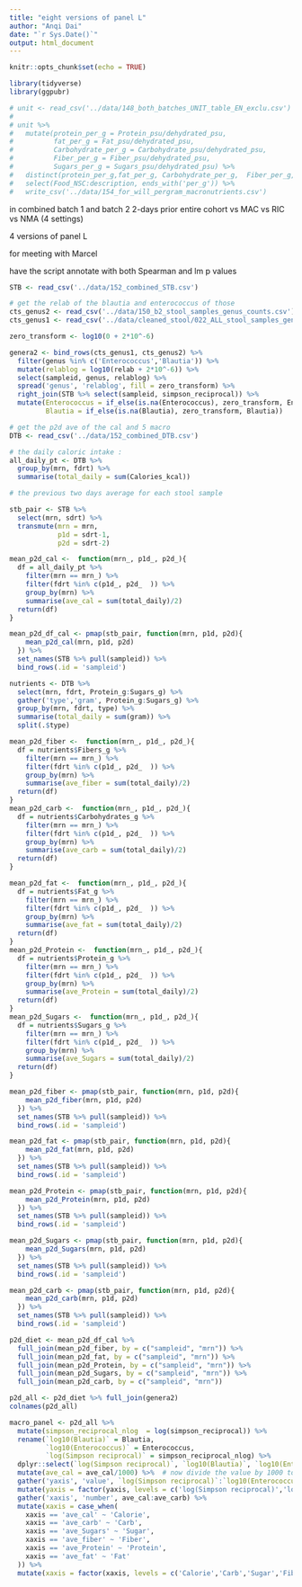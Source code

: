 ```yaml
---
title: "eight versions of panel L"
author: "Anqi Dai"
date: "`r Sys.Date()`"
output: html_document
---
```


```r
knitr::opts_chunk$set(echo = TRUE)
```

```r
library(tidyverse)
library(ggpubr)
```

```r
# unit <- read_csv('../data/148_both_batches_UNIT_table_EN_exclu.csv')
# 
# unit %>% 
#   mutate(protein_per_g = Protein_psu/dehydrated_psu,
#          fat_per_g = Fat_psu/dehydrated_psu,
#          Carbohydrate_per_g = Carbohydrate_psu/dehydrated_psu,
#          Fiber_per_g = Fiber_psu/dehydrated_psu,
#          Sugars_per_g = Sugars_psu/dehydrated_psu) %>% 
#   distinct(protein_per_g,fat_per_g, Carbohydrate_per_g,  Fiber_per_g, Sugars_per_g, .keep_all = T) %>% 
#   select(Food_NSC:description, ends_with('per_g')) %>% 
#   write_csv('../data/154_for_will_pergram_macronutrients.csv')
```

in combined batch 1 and batch 2
  2-days prior 
  entire cohort vs MAC vs RIC vs NMA (4 settings)

4 versions of panel L

for meeting with Marcel

have the script annotate with both Spearman and lm p values

```r
STB <- read_csv('../data/152_combined_STB.csv')

# get the relab of the blautia and enterococcus of those 
cts_genus2 <- read_csv('../data/150_b2_stool_samples_genus_counts.csv')
cts_genus1 <- read_csv('../data/cleaned_stool/022_ALL_stool_samples_genus_counts.csv')

zero_transform <- log10(0 + 2*10^-6)

genera2 <- bind_rows(cts_genus1, cts_genus2) %>% 
  filter(genus %in% c('Enterococcus','Blautia')) %>% 
  mutate(relablog = log10(relab + 2*10^-6)) %>% 
  select(sampleid, genus, relablog) %>% 
  spread('genus', 'relablog', fill = zero_transform) %>% 
  right_join(STB %>% select(sampleid, simpson_reciprocal)) %>% 
  mutate(Enterococcus = if_else(is.na(Enterococcus), zero_transform, Enterococcus),
         Blautia = if_else(is.na(Blautia), zero_transform, Blautia))
```

```r
# get the p2d ave of the cal and 5 macro
DTB <- read_csv('../data/152_combined_DTB.csv')

# the daily caloric intake :
all_daily_pt <- DTB %>%
  group_by(mrn, fdrt) %>%
  summarise(total_daily = sum(Calories_kcal))

# the previous two days average for each stool sample

stb_pair <- STB %>%
  select(mrn, sdrt) %>%
  transmute(mrn = mrn,
            p1d = sdrt-1,
            p2d = sdrt-2)

mean_p2d_cal <-  function(mrn_, p1d_, p2d_){
  df = all_daily_pt %>%
    filter(mrn == mrn_) %>%
    filter(fdrt %in% c(p1d_, p2d_  )) %>%
    group_by(mrn) %>%
    summarise(ave_cal = sum(total_daily)/2)
  return(df)
}

mean_p2d_df_cal <- pmap(stb_pair, function(mrn, p1d, p2d){
    mean_p2d_cal(mrn, p1d, p2d)
  }) %>%
  set_names(STB %>% pull(sampleid)) %>%
  bind_rows(.id = 'sampleid')
```

```r
nutrients <- DTB %>%
  select(mrn, fdrt, Protein_g:Sugars_g) %>%
  gather('type','gram', Protein_g:Sugars_g) %>%
  group_by(mrn, fdrt, type) %>%
  summarise(total_daily = sum(gram)) %>%
  split(.$type)

mean_p2d_fiber <-  function(mrn_, p1d_, p2d_){
  df = nutrients$Fibers_g %>%
    filter(mrn == mrn_) %>%
    filter(fdrt %in% c(p1d_, p2d_  )) %>%
    group_by(mrn) %>%
    summarise(ave_fiber = sum(total_daily)/2)
  return(df)
}
mean_p2d_carb <-  function(mrn_, p1d_, p2d_){
  df = nutrients$Carbohydrates_g %>%
    filter(mrn == mrn_) %>%
    filter(fdrt %in% c(p1d_, p2d_  )) %>%
    group_by(mrn) %>%
    summarise(ave_carb = sum(total_daily)/2)
  return(df)
}

mean_p2d_fat <-  function(mrn_, p1d_, p2d_){
  df = nutrients$Fat_g %>%
    filter(mrn == mrn_) %>%
    filter(fdrt %in% c(p1d_, p2d_  )) %>%
    group_by(mrn) %>%
    summarise(ave_fat = sum(total_daily)/2)
  return(df)
}
mean_p2d_Protein <-  function(mrn_, p1d_, p2d_){
  df = nutrients$Protein_g %>%
    filter(mrn == mrn_) %>%
    filter(fdrt %in% c(p1d_, p2d_  )) %>%
    group_by(mrn) %>%
    summarise(ave_Protein = sum(total_daily)/2)
  return(df)
}
mean_p2d_Sugars <-  function(mrn_, p1d_, p2d_){
  df = nutrients$Sugars_g %>%
    filter(mrn == mrn_) %>%
    filter(fdrt %in% c(p1d_, p2d_  )) %>%
    group_by(mrn) %>%
    summarise(ave_Sugars = sum(total_daily)/2)
  return(df)
}

mean_p2d_fiber <- pmap(stb_pair, function(mrn, p1d, p2d){
    mean_p2d_fiber(mrn, p1d, p2d)
  }) %>%
  set_names(STB %>% pull(sampleid)) %>%
  bind_rows(.id = 'sampleid')

mean_p2d_fat <- pmap(stb_pair, function(mrn, p1d, p2d){
    mean_p2d_fat(mrn, p1d, p2d)
  }) %>%
  set_names(STB %>% pull(sampleid)) %>%
  bind_rows(.id = 'sampleid')

mean_p2d_Protein <- pmap(stb_pair, function(mrn, p1d, p2d){
    mean_p2d_Protein(mrn, p1d, p2d)
  }) %>%
  set_names(STB %>% pull(sampleid)) %>%
  bind_rows(.id = 'sampleid')

mean_p2d_Sugars <- pmap(stb_pair, function(mrn, p1d, p2d){
    mean_p2d_Sugars(mrn, p1d, p2d)
  }) %>%
  set_names(STB %>% pull(sampleid)) %>%
  bind_rows(.id = 'sampleid')

mean_p2d_carb <- pmap(stb_pair, function(mrn, p1d, p2d){
    mean_p2d_carb(mrn, p1d, p2d)
  }) %>%
  set_names(STB %>% pull(sampleid)) %>%
  bind_rows(.id = 'sampleid')

p2d_diet <- mean_p2d_df_cal %>%
  full_join(mean_p2d_fiber, by = c("sampleid", "mrn")) %>%
  full_join(mean_p2d_fat, by = c("sampleid", "mrn")) %>%
  full_join(mean_p2d_Protein, by = c("sampleid", "mrn")) %>%
  full_join(mean_p2d_Sugars, by = c("sampleid", "mrn")) %>%
  full_join(mean_p2d_carb, by = c("sampleid", "mrn"))
```

```r
p2d_all <- p2d_diet %>% full_join(genera2)
colnames(p2d_all)
```

```r
macro_panel <- p2d_all %>% 
  mutate(simpson_reciprocal_nlog  = log(simpson_reciprocal)) %>% 
  rename(`log10(Blautia)` = Blautia,
         `log10(Enterococcus)` = Enterococcus,
         `log(Simpson reciprocal)` = simpson_reciprocal_nlog) %>% 
  dplyr::select(`log(Simpson reciprocal)`, `log10(Blautia)`, `log10(Enterococcus)`,  ave_cal:ave_carb ) %>% 
  mutate(ave_cal = ave_cal/1000) %>%  # now divide the value by 1000 to save some space in x axis text!!! 
  gather('yaxis', 'value', `log(Simpson reciprocal)`:`log10(Enterococcus)`) %>% 
  mutate(yaxis = factor(yaxis, levels = c('log(Simpson reciprocal)','log10(Blautia)','log10(Enterococcus)'))) %>% 
  gather('xaxis', 'number', ave_cal:ave_carb) %>% 
  mutate(xaxis = case_when(
    xaxis == 'ave_cal' ~ 'Calorie',
    xaxis == 'ave_carb' ~ 'Carb',
    xaxis == 'ave_Sugars' ~ 'Sugar',
    xaxis == 'ave_fiber' ~ 'Fiber',
    xaxis == 'ave_Protein' ~ 'Protein',
    xaxis == 'ave_fat' ~ 'Fat'
  )) %>% 
  mutate(xaxis = factor(xaxis, levels = c('Calorie','Carb','Sugar','Fiber','Protein','Fat')))
```


